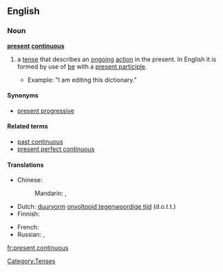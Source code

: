 ==English==

===Noun===
'''[[present]] [[continuous]]'''

# {{grammar}} a [[tense]] that describes an [[ongoing]] [[action]] in the present. In English it is formed by use of [[be]] with a [[present participle]].
#*Example: "I am editing this dictionary."

====Synonyms====
* [[present progressive]]

====Related terms====
* [[past continuous]]
* [[present perfect continuous]]

====Translations====
{{trans-top|tense that describes an ongoing action in the present}}
* Chinese:
*: Mandarin: {{t|zh|現在進行時|sc=Hani}}, {{t|zh|现在进行时|tr=xiànzài jìnxíng shí|sc=Hani}}
* Dutch: [[duurvorm]] [[onvoltooid tegenwoordige tijd]] (d.o.t.t.) {{m}}
* Finnish: {{t|fi|kestopreesens}}
{{trans-mid}}
* French: {{t|fr|présent progressif.|m}}
* Russian: {{t|ru|настоящее продолженное время|n|tr=nastojáščeje prodólžennoje vrémja|sc=Cyrl}},  {{t|ru|настоящее длительное время|n|tr=nastojáščeje dlítel'noje vrémja|sc=Cyrl}}
{{trans-bottom}}

[[Category:Tenses]]

[[fr:present continuous]]